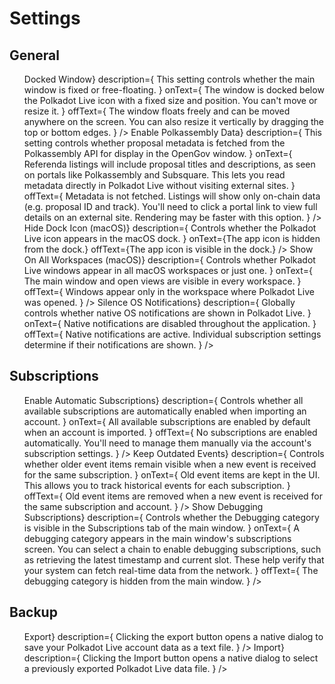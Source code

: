 
# Settings

## General

<ul className="flex_Col3">
  <SettingItem
    title={<span>Docked Window</span>}
    description={
      <span>
        This setting controls whether the main window is fixed or free-floating.
      </span>
    }
    onText={
      <span>
        The window is docked below the Polkadot Live icon with a fixed size and
        position. You can&apos;t move or resize it.
      </span>
    }
    offText={
      <span>
        The window floats freely and can be moved anywhere on the screen. You
        can also resize it vertically by dragging the top or bottom edges.
      </span>
    }
  />
  <SettingItem
    title={<span>Enable Polkassembly Data</span>}
    description={
      <span>
        This setting controls whether proposal metadata is fetched from the
        Polkassembly API for display in the OpenGov window.
      </span>
    }
    onText={
      <span>
        Referenda listings will include proposal titles and descriptions, as
        seen on portals like Polkassembly and Subsquare. This lets you read
        metadata directly in Polkadot Live without visiting external sites.
      </span>
    }
    offText={
      <span>
        Metadata is not fetched. Listings will show only on-chain data (e.g.
        proposal ID and track). You&apos;ll need to click a portal link to view
        full details on an external site. Rendering may be faster with this
        option.
      </span>
    }
  />
  <SettingItem
    title={<span>Hide Dock Icon (macOS)</span>}
    description={
      <span>
        Controls whether the Polkadot Live icon appears in the macOS dock.
      </span>
    }
    onText={<span>The app icon is hidden from the dock.</span>}
    offText={<span>The app icon is visible in the dock.</span>}
  />
  <SettingItem
    title={<span>Show On All Workspaces (macOS)</span>}
    description={
      <span>
        Controls whether Polkadot Live windows appear in all macOS workspaces or
        just one.
      </span>
    }
    onText={
      <span>
        The main window and open views are visible in every workspace.
      </span>
    }
    offText={
      <span>
        Windows appear only in the workspace where Polkadot Live was opened.
      </span>
    }
  />
  <SettingItem
    title={<span>Silence OS Notifications</span>}
    description={
      <span>
        Globally controls whether native OS notifications are shown in Polkadot
        Live.
      </span>
    }
    onText={
      <span>Native notifications are disabled throughout the application.</span>
    }
    offText={
      <span>
        Native notifications are active. Individual subscription settings
        determine if their notifications are shown.
      </span>
    }
  />
</ul>

## Subscriptions

<ul className="flex_Col3">
  <SettingItem
    title={<span>Enable Automatic Subscriptions</span>}
    description={
      <span>
        Controls whether all available subscriptions are automatically enabled
        when importing an account.
      </span>
    }
    onText={
      <span>
        All available subscriptions are enabled by default when an account is
        imported.
      </span>
    }
    offText={
      <span>
        No subscriptions are enabled automatically. You&apos;ll need to manage
        them manually via the account&apos;s subscription settings.
      </span>
    }
  />
  <SettingItem
    title={<span>Keep Outdated Events</span>}
    description={
      <span>
        Controls whether older event items remain visible when a new event is
        received for the same subscription.
      </span>
    }
    onText={
      <span>
        Old event items are kept in the UI. This allows you to track historical
        events for each subscription.
      </span>
    }
    offText={
      <span>
        Old event items are removed when a new event is received for the same
        subscription and account.
      </span>
    }
  />
  <SettingItem
    title={<span>Show Debugging Subscriptions</span>}
    description={
      <span>
        Controls whether the Debugging category is visible in the Subscriptions
        tab of the main window.
      </span>
    }
    onText={
      <span>
        A debugging category appears in the main window&apos;s subscriptions
        screen. You can select a chain to enable debugging subscriptions, such
        as retrieving the latest timestamp and current slot. These help verify
        that your system can fetch real-time data from the network.
      </span>
    }
    offText={
      <span>The debugging category is hidden from the main window.</span>
    }
  />
</ul>

## Backup

<ul className="flex_Col2">
  <SettingItem
    title={<span>Export</span>}
    description={
      <span>
        Clicking the export button opens a native dialog to save your Polkadot
        Live account data as a text file.
      </span>
    }
  />
  <SettingItem
    title={<span>Import</span>}
    description={
      <span>
        Clicking the Import button opens a native dialog to select a previously
        exported Polkadot Live data file.
      </span>
    }
  />
</ul>
